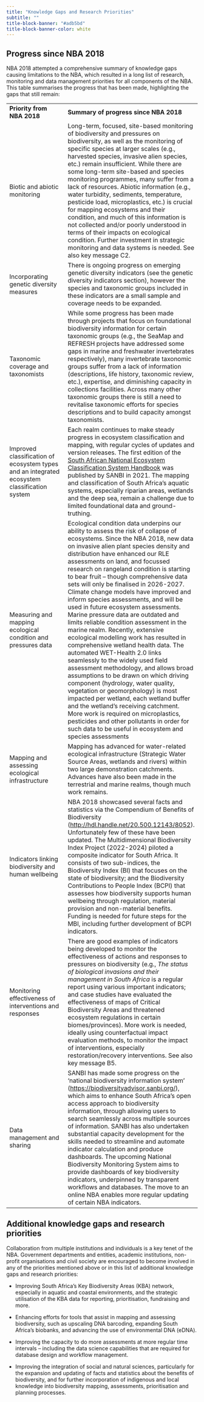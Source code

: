 ```yaml
---
title: "Knowledge Gaps and Research Priorities"
subtitle: ""
title-block-banner: "#adb5bd"
title-block-banner-color: white
---
```


## Progress since NBA 2018

NBA 2018 attempted a comprehensive summary of knowledge gaps causing limitations to the NBA, which resulted in a long list of research, monitoring and data management priorities for all components of the NBA. This table summarises the progress that has been made, highlighting the gaps that still remain:

|  |  |
|----|----|
| **Priority from NBA 2018** | **Summary of progress since NBA 2018** |
| Biotic and abiotic monitoring | Long-term, focused, site-based monitoring of biodiversity and pressures on biodiversity, as well as the monitoring of specific species at larger scales (e.g., harvested species, invasive alien species, etc.) remain insufficient. While there are some long-term site-based and species monitoring programmes, many suffer from a lack of resources. Abiotic information (e.g., water turbidity, sediments, temperature, pesticide load, microplastics, etc.) is crucial for mapping ecosystems and their condition, and much of this information is not collected and/or poorly understood in terms of their impacts on ecological condition. Further investment in strategic monitoring and data systems is needed. See also key message C2. |
| Incorporating genetic diversity measures | There is ongoing progress on emerging genetic diversity indicators (see the genetic diversity indicators section), however the species and taxonomic groups included in these indicators are a small sample and coverage needs to be expanded. |
| Taxonomic coverage and taxonomists | While some progress has been made through projects that focus on foundational biodiversity information for certain taxonomic groups (e.g., the SeaMap and REFRESH projects have addressed some gaps in marine and freshwater invertebrates respectively), many invertebrate taxonomic groups suffer from a lack of information (descriptions, life history, taxonomic review, etc.), expertise, and diminishing capacity in collections facilities. Across many other taxonomic groups there is still a need to revitalise taxonomic efforts for species descriptions and to build capacity amongst taxonomists. |
| Improved classification of ecosystem types and an integrated ecosystem classification system | Each realm continues to make steady progress in ecosystem classification and mapping, with regular cycles of updates and version releases. The first edition of the [South African National Ecosystem Classification System Handbook](http://hdl.handle.net/20.500.12143/7150) was published by SANBI in 2021. The mapping and classification of South Africa’s aquatic systems, especially riparian areas, wetlands and the deep sea, remain a challenge due to limited foundational data and ground-truthing. |
| Measuring and mapping ecological condition and pressures data | Ecological condition data underpins our ability to assess the risk of collapse of ecosystems. Since the NBA 2018, new data on invasive alien plant species density and distribution have enhanced our RLE assessments on land, and focussed research on rangeland condition is starting to bear fruit – though comprehensive data sets will only be finalised in 2026-2027. Climate change models have improved and inform species assessments, and will be used in future ecosystem assessments. Marine pressure data are outdated and limits reliable condition assessment in the marine realm. Recently, extensive ecological modelling work has resulted in comprehensive wetland health data. The automated WET-Health 2.0 links seamlessly to the widely used field assessment methodology, and allows broad assumptions to be drawn on which driving component (hydrology, water quality, vegetation or geomorphology) is most impacted per wetland, each wetland buffer and the wetland’s receiving catchment. More work is required on microplastics, pesticides and other pollutants in order for such data to be useful in ecosystem and species assessments |
| Mapping and assessing ecological infrastructure | Mapping has advanced for water-related ecological infrastructure (Strategic Water Source Areas, wetlands and rivers) within two large demonstration catchments. Advances have also been made in the terrestrial and marine realms, though much work remains. |
| Indicators linking biodiversity and human wellbeing | NBA 2018 showcased several facts and statistics via the Compendium of Benefits of Biodiversity (<http://hdl.handle.net/20.500.12143/8052>). Unfortunately few of these have been updated. The Multidimensional Biodiversity Index Project (2022-2024) piloted a composite indicator for South Africa. It consists of two sub-indices, the Biodiversity Index (BI) that focuses on the state of biodiversity; and the Biodiversity Contributions to People Index (BCPI) that assesses how biodiversity supports human wellbeing through regulation, material provision and non-material benefits. Funding is needed for future steps for the MBI, including further development of BCPI indicators. |
| Monitoring effectiveness of interventions and responses | There are good examples of indicators being developed to monitor the effectiveness of actions and responses to pressures on biodiversity (e.g., *The status of biological invasions and their management in South Africa* is a regular report using various important indicators; and case studies have evaluated the effectiveness of maps of Critical Biodiversity Areas and threatened ecosystem regulations in certain biomes/provinces). More work is needed, ideally using counterfactual impact evaluation methods, to monitor the impact of interventions, especially restoration/recovery interventions. See also key message B5. |
| Data management and sharing | SANBI has made some progress on the ‘national biodiversity information system’ (<https://biodiversityadvisor.sanbi.org/>), which aims to enhance South Africa’s open access approach to biodiversity information, through allowing users to search seamlessly across multiple sources of information. SANBI has also undertaken substantial capacity development for the skills needed to streamline and automate indicator calculation and produce dashboards. The upcoming National Biodiversity Monitoring System aims to provide dashboards of key biodiversity indicators, underpinned by transparent workflows and databases. The move to an online NBA enables more regular updating of certain NBA indicators. |

## Additional knowledge gaps and research priorities

Collaboration from multiple institutions and individuals is a key tenet of the NBA. Government departments and entities, academic institutions, non-profit organisations and civil society are encouraged to become involved in any of the priorities mentioned above or in this list of additional knowledge gaps and research priorities:

-   Improving South Africa’s Key Biodiversity Areas (KBA) network, especially in aquatic and coastal environments, and the strategic utilisation of the KBA data for reporting, prioritisation, fundraising and more.

-   Enhancing efforts for tools that assist in mapping and assessing biodiversity, such as upscaling DNA barcoding, expanding South Africa’s biobanks, and advancing the use of environmental DNA (eDNA).

-   Improving the capacity to do more assessments at more regular time intervals – including the data science capabilities that are required for database design and workflow management.

-   Improving the integration of social and natural sciences, particularly for the expansion and updating of facts and statistics about the benefits of biodiversity, and for further incorporation of indigenous and local knowledge into biodiversity mapping, assessments, prioritisation and planning processes.
